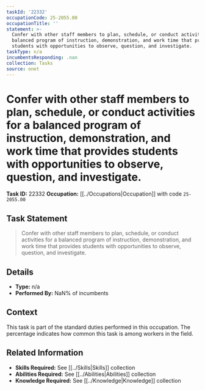 ```yaml
---
taskId: '22332'
occupationCode: 25-2055.00
occupationTitle: ''
statement: >-
  Confer with other staff members to plan, schedule, or conduct activities for a
  balanced program of instruction, demonstration, and work time that provides
  students with opportunities to observe, question, and investigate.
taskType: n/a
incumbentsResponding: .nan
collection: Tasks
source: onet
---
```

# Confer with other staff members to plan, schedule, or conduct activities for a balanced program of instruction, demonstration, and work time that provides students with opportunities to observe, question, and investigate.

**Task ID:** 22332
**Occupation:** [[../Occupations|Occupation]] with code `25-2055.00`

## Task Statement

> Confer with other staff members to plan, schedule, or conduct activities for a balanced program of instruction, demonstration, and work time that provides students with opportunities to observe, question, and investigate.

## Details

- **Type:** n/a
- **Performed By:** NaN% of incumbents

## Context

This task is part of the standard duties performed in this occupation. The percentage indicates how common this task is among workers in the field.

## Related Information

- **Skills Required:** See [[../Skills|Skills]] collection
- **Abilities Required:** See [[../Abilities|Abilities]] collection
- **Knowledge Required:** See [[../Knowledge|Knowledge]] collection
